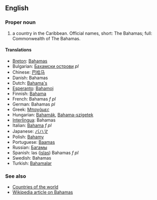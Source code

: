 ==English==

===Proper noun===

# a country in the Caribbean. Official names, short: The Bahamas; full: Commonwealth of The Bahamas.

====Translations====
*[[Breton]]: [[Bahamas]]
*Bulgarian: [[Бахамски острови]] ''pl''
*Chinese: [[巴哈马]]
*Danish: Bahamas
*Dutch: [[Bahama's]]
*[[Esperanto]]: [[Bahamoj]]
*Finnish: [[Bahama]]
*French: Bahamas ''f pl''
*German: Bahamas ''pl''
*Greek: [[Μπαχάμες]]
*Hungarian: [[Bahamák]], [[Bahama-szigetek]]
*[[Interlingua]]: Bahamas
*Italian: [[Bahama]] ''f pl''
*Japanese: [[バハマ]]
*Polish: [[Bahamy]]
*Portuguese: [[Baamas]]
*Russian: [[Багамы]]
*Spanish: las ([[isla]]s) Bahamas ''f pl''
*Swedish: Bahamas
*Turkish: [[Bahamalar]]

===See also===
*[[Countries of the world]]
*[[en:Bahamas|Wikipedia article on Bahamas]]